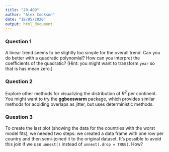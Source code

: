 ```yaml
---
title: "20-409"
author: "Alex Cookson"
date: "18/05/2020"
output: html_document
---
```


### Question 1

A linear trend seems to be slightly too simple for the overall trend. Can you do better with a quadratic polynomial? How can you interpret the coefficients of the quadratic? (Hint: you might want to transform `year` so that is has mean zero.)


### Question 2

Explore other methods for visualizing the distribution of *R^2^* per continent. You might want to try the **ggbeeswarm** package, which provides similar methods for acoiding overlaps as jitter, but uses deterministic methods.


### Question 3

To create the last plot (showing the data for the countries with the worst model fits), we needed two steps: we created a data frame with one row per country and then semi-joined it to the original dataset. It's possible to avoid this join if we use `unnest()` instead of `unnest(.drop = TRUE)`. How?
